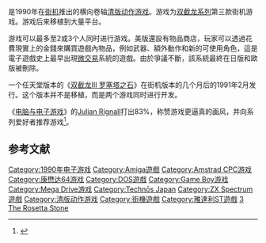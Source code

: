 {{For|名称相似的红白机游戏|双截龙III 罗塞塔之石}}
{{NoteTA
| G1=Games
}}
{{Infobox video game
| title = 双截龙3 罗塞塔之石
| japanese = ダブルドラゴン3 ザ・ロゼッタストーン
| english = Double Dragon 3: The Rosetta Stone
| image =
| caption =
| genre = [[清版動作遊戲|清版動作]]
| publisher = [[Technōs_Japan|Technōs Japan]]
| developer = East Technology
| director = [[岸本良久|岸本良久]]
| distributor =
| designer = 
| series = [[双截龙系列|双截龙系列]]
| released = {{vgrelease|NA|1990年5月31日|JP|1990年11月|EU|1991年1月}}
| modes = [[单人电子游戏|单人]]、[[多人电子游戏|多人]]
| platforms = {{spml| [[街机|街机]] | [[Amstrad_CPC|Amstrad CPC]] | [[Amiga|Amiga]] | [[雅达利ST|雅达利ST]] | [[Commodore_64|Commodore 64]] | [[ZX_Spectrum|ZX Spectrum]] | [[DOS|DOS]] | [[Game_Boy|Game Boy]] | [[Mega_Drive|Mega Drive]] }}
}}

{{Vgname|双截龙3 罗塞塔之石|ja=ダブルドラゴン3 ザ・ロゼッタストーン|en=Double Dragon 3: The Rosetta Stone}}是1990年在[[街机|街机]]推出的横向卷轴[[清版动作游戏|清版动作游戏]]。游戏为[[双截龙系列|双截龙系列]]第三款街机游戏。游戏后来移植到大量平台。

游戏可以最多至2或3个人同时进行游戏。美版還設有物品商店，玩家可以透過花費現實上的金錢來購買遊戲內物品，例如武器、額外動作和新的可使用角色，這是電子遊戲史上最早出現[[微交易|微交易]]系統的遊戲。由於爭議不斷，該系統最終在日版和歐版被刪除。

一个任天堂版本的《[[双截龙III_罗塞塔之石|双截龙III 罗塞塔之石]]》在街机版本的几个月后的1991年2月发行。这个版本并不是移植，而是两个游戏同时进行开发。

《[[电脑与电子游戏|电脑与电子游戏]]》的[[Julian_Rignall|Julian Rignall]]打出83%，称赞游戏更逼真的画风，并向系列爱好者推荐游戏<ref name="CVG">{{cite journal|title=Double Dragon III: The Rosetta Stone|last=Rignall|first=Julian|date=February 1991|publisher=Computer and Video Games}}</ref>。

== 参考文献 ==
{{Reflist}}

{{双截龙系列}}

{{DEFAULTSORT:Double Dragon 3 The Rosetta Stone}}
[[Category:1990年电子游戏|Category:1990年电子游戏]]
[[Category:Amiga遊戲|Category:Amiga遊戲]]
[[Category:Amstrad_CPC游戏|Category:Amstrad CPC游戏]]
[[Category:康懋达64游戏|Category:康懋达64游戏]]
[[Category:DOS遊戲|Category:DOS遊戲]]
[[Category:Game_Boy游戏|Category:Game Boy游戏]]
[[Category:Mega_Drive游戏|Category:Mega Drive游戏]]
[[Category:Technōs_Japan|Category:Technōs Japan]]
[[Category:ZX_Spectrum遊戲|Category:ZX Spectrum遊戲]]
[[Category:清版动作游戏|Category:清版动作游戏]]
[[Category:街機遊戲|Category:街機遊戲]]
[[Category:雅達利ST遊戲|Category:雅達利ST遊戲]]
[[Category:雙截龍系列|3 The Rosetta Stone]]

{{beatemup-videogame-stub}}